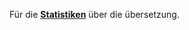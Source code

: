 {{en/Bilingual box| De
| Seiten, denen der Deutsche übersetzt werden, von 11% übersetzten 99%.
| ''Pages that are being translated to German, from 11% to translated 99%.''}}





Für die '''[[:Category:en/Other languages|Statistiken]]''' über die übersetzung.